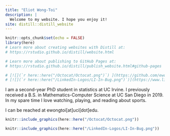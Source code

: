 ```yaml
---
title: "Eliot Wong-Toi"
description: |
  Welcome to my website. I hope you enjoy it!
site: distill::distill_website
---
```


```r
knitr::opts_chunk$set(echo = FALSE)
library(here)
# Learn more about creating websites with Distill at:
# https://rstudio.github.io/distill/website.html

# Learn more about publishing to GitHub Pages at:
# https://rstudio.github.io/distill/publish_website.html#github-pages

# [![](`r here::here("/Octocat/Octocat.png")`) ](https://github.com/ewongtoi)
# [![](`r here::here("/LinkedIn-Logos/LI-In-Bug.png")`)](https://www.linkedin.com/in/eliot-wong-toi/)

```

I am a second-year PhD student in statistics at UC Irvine. 
I previously received a B.S. in Mathematics-Computer Science at UC San Diego in 2019. In my spare time I love watching, playing, and reading about sports.

I can be reached at ewongtoi[at]uci[dot]edu.

```r
knitr::include_graphics(here::here("/Octocat/Octocat.png"))
```

```r
knitr::include_graphics(here::here("/LinkedIn-Logos/LI-In-Bug.png"))
```


